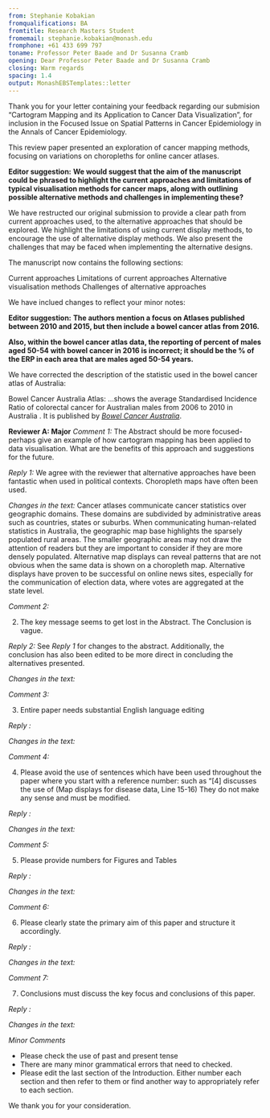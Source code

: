 ```yaml
---
from: Stephanie Kobakian
fromqualifications: BA
fromtitle: Research Masters Student
fromemail: stephanie.kobakian@monash.edu
fromphone: +61 433 699 797
toname: Professor Peter Baade and Dr Susanna Cramb
opening: Dear Professor Peter Baade and Dr Susanna Cramb
closing: Warm regards
spacing: 1.4
output: MonashEBSTemplates::letter
---
```


Thank you for your letter containing your feedback regarding our submision "Cartogram Mapping and its Application to Cancer Data Visualization", for inclusion in the Focused Issue on Spatial Patterns in Cancer Epidemiology in the Annals of Cancer Epidemiology.

This review paper presented an exploration of cancer mapping methods, focusing on variations on choropleths for online cancer atlases.

**Editor suggestion:**
**We would suggest that the aim of the manuscript could be phrased to highlight the current approaches and limitations of typical visualisation methods for cancer maps, along with outlining possible alternative methods and challenges in implementing these?**

We have restructed our original submission to provide a clear path from current approaches used, to the alternative approaches that should be explored. We highlight the limitations of using current display methods, to encourage the use of  alternative display methods. We also present the challenges that may be faced when implementing the alternative designs.

The manuscript now contains the following sections:

Current approaches
Limitations of current approaches
Alternative visualisation methods
Challenges of alternative approaches



We have inclued changes to reflect your minor notes:

**Editor suggestion:**
**The authors mention a focus on Atlases published between 2010 and 2015, but then include a bowel cancer atlas from 2016. **

**Also, within the bowel cancer atlas data, the reporting of percent of males aged 50-54 with bowel cancer in 2016 is incorrect; it should be the % of the ERP in each area that are males aged 50-54 years. **

We have corrected the description of the statistic used in the bowel cancer atlas of Australia:


Bowel Cancer Australia Atlas:
...shows the average Standardised Incidence Ratio of colorectal cancer for Australian males from 2006 to 2010 in Australia  . It is published by *[Bowel Cancer Australia](https://www.bowelcanceraustralia.org/)*.  



**Reviewer A: **
**Major**
*Comment 1: *
The Abstract should be more focused- perhaps give an example of how cartogram mapping has been applied to data visualisation. What are the benefits of this approach and suggestions for the future.

*Reply 1:* 
We agree with the reviewer that alternative approaches have been fantastic when used in political contexts. Choropleth maps have often been used.


*Changes in the text:* 
Cancer atlases communicate cancer statistics over geographic domains. These domains are subdivided by administrative areas such as countries, states or suburbs. When communicating human-related statistics in Australia, the geographic map base highlights the sparsely populated rural areas. The smaller geographic areas may not draw the attention of readers but they are important to consider if they are more densely populated. Alternative map displays can reveal patterns that are not obvious when the same data is shown on a choropleth map. Alternative displays have proven to be successful on online news sites, especially for the communication of election data, where votes are aggregated at the state level.


*Comment 2: *

2. The key message seems to get lost in the Abstract. The Conclusion is vague.

*Reply 2:* 
See *Reply 1* for changes to the abstract. Additionally, the conclusion has also been edited to be more direct in concluding the alternatives presented.

*Changes in the text:* 

*Comment 3: *

3. Entire paper needs substantial English language editing

*Reply :* 


*Changes in the text:* 

*Comment 4: *

4. Please avoid the use of sentences which have been used throughout the paper where you start with a reference number: such as “[4] discusses the use of (Map displays for disease data, Line 15-16) They do not make any sense and must be modified.

*Reply :* 


*Changes in the text:* 

*Comment 5: *

5. Please provide numbers for Figures and Tables

*Reply :* 


*Changes in the text:* 

*Comment 6: *

6. Please clearly state the primary aim of this paper and structure it accordingly.

*Reply :* 


*Changes in the text:* 

*Comment 7: *

7. Conclusions must discuss the key focus and conclusions of this paper. 

*Reply :* 


*Changes in the text:* 


*Minor Comments* 

- Please check the use of past and present tense
- There are many minor grammatical errors that need to checked.
- Please edit the last section of the Introduction. Either number each section and then refer to them or find another way to appropriately refer to each section.


We thank you for your consideration.



